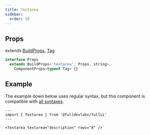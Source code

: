 ```yaml
---
title: Textarea
sidebar: 
  order: 50
---
```


## Props
extends [BuildProps](/guides/components), [Tag](/components/tag)
```ts
interface Props
  extends BuildProps<'textarea', Props, string>,
    ComponentProps<typeof Tag> {}

```

## Example
The example down below uses regular syntax, but this component is compatible with [all syntaxes](/guides/components#syntax).

```astro live
---
import { Textarea } from '@fulldevlabs/fullui'
---

<Textarea textarea="description" rows="8" />
```